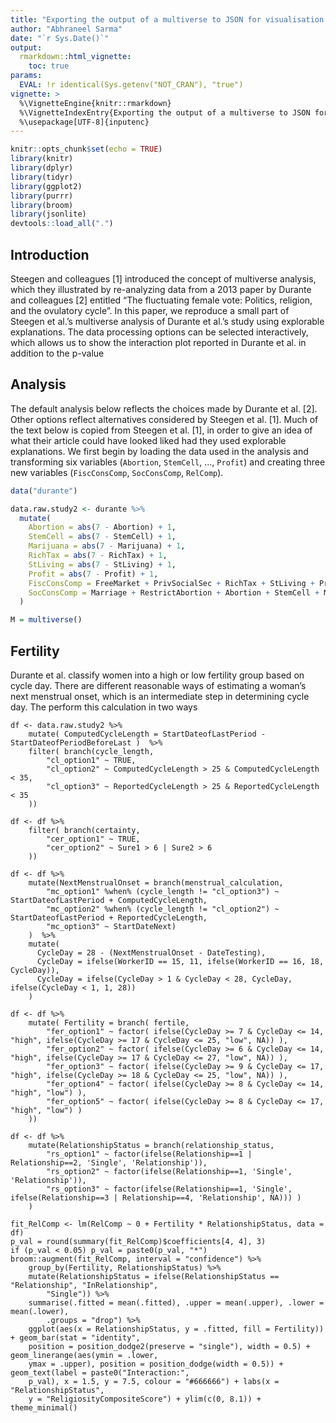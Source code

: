 ```yaml
---
title: "Exporting the output of a multiverse to JSON for visualisation tools"
author: "Abhraneel Sarma"
date: "`r Sys.Date()`"
output: 
  rmarkdown::html_vignette:
    toc: true
params:
  EVAL: !r identical(Sys.getenv("NOT_CRAN"), "true")
vignette: >
  %\VignetteEngine{knitr::rmarkdown}
  %\VignetteIndexEntry{Exporting the output of a multiverse to JSON for visualisation tools}
  %\usepackage[UTF-8]{inputenc}
---
```

```r
knitr::opts_chunk$set(echo = TRUE)
library(knitr)
library(dplyr)
library(tidyr)
library(ggplot2)
library(purrr)
library(broom)
library(jsonlite)
devtools::load_all(".")
```

## Introduction
Steegen and colleagues [1] introduced the concept of multiverse analysis, which they illustrated by re-analyzing data from a 2013 paper by Durante and colleagues [2] entitled “The fluctuating female vote: Politics, religion, and the ovulatory cycle”. In this paper, we reproduce a small part of Steegen et al.’s multiverse analysis of Durante et al.’s study using explorable explanations. The data processing options can be selected interactively, which allows us to show the interaction plot reported in Durante et al. in addition to the p-value


## Analysis
The default analysis below reflects the choices made by Durante et al. [2]. Other options reflect alternatives considered by Steegen et al. [1]. Much of the text below is copied from Steegen et al. [1], in order to give an idea of what their article could have looked liked had they used explorable explanations. We first begin by loading the data used in the analysis and transforming six variables (`Abortion`, `StemCell`, ..., `Profit`) and creating three new variables (`FiscConsComp`, `SocConsComp`, `RelComp`).

```r
data("durante")

data.raw.study2 <- durante %>%
  mutate(
    Abortion = abs(7 - Abortion) + 1,
    StemCell = abs(7 - StemCell) + 1,
    Marijuana = abs(7 - Marijuana) + 1,
    RichTax = abs(7 - RichTax) + 1,
    StLiving = abs(7 - StLiving) + 1,
    Profit = abs(7 - Profit) + 1,
    FiscConsComp = FreeMarket + PrivSocialSec + RichTax + StLiving + Profit,
    SocConsComp = Marriage + RestrictAbortion + Abortion + StemCell + Marijuana
  )

M = multiverse()
```


## Fertility
Durante et al. classify women into a high or low fertility group based on cycle day. There are different reasonable ways of estimating a woman’s next menstrual onset, which is an intermediate step in determining cycle day. The perform this calculation in two ways 

```multiverse
df <- data.raw.study2 %>%
    mutate( ComputedCycleLength = StartDateofLastPeriod - StartDateofPeriodBeforeLast )  %>%
    filter( branch(cycle_length,
        "cl_option1" ~ TRUE,
        "cl_option2" ~ ComputedCycleLength > 25 & ComputedCycleLength < 35,
        "cl_option3" ~ ReportedCycleLength > 25 & ReportedCycleLength < 35
    ))
```


```multiverse
df <- df %>%
    filter( branch(certainty,
        "cer_option1" ~ TRUE,
        "cer_option2" ~ Sure1 > 6 | Sure2 > 6
    ))
```

```multiverse
df <- df %>%
    mutate(NextMenstrualOnset = branch(menstrual_calculation,
        "mc_option1" %when% (cycle_length != "cl_option3") ~ StartDateofLastPeriod + ComputedCycleLength,
        "mc_option2" %when% (cycle_length != "cl_option2") ~ StartDateofLastPeriod + ReportedCycleLength,
        "mc_option3" ~ StartDateNext)
    )  %>%
    mutate(
      CycleDay = 28 - (NextMenstrualOnset - DateTesting),
      CycleDay = ifelse(WorkerID == 15, 11, ifelse(WorkerID == 16, 18, CycleDay)),
      CycleDay = ifelse(CycleDay > 1 & CycleDay < 28, CycleDay, ifelse(CycleDay < 1, 1, 28))
    )
``` 

```multiverse
df <- df %>%
    mutate( Fertility = branch( fertile,
        "fer_option1" ~ factor( ifelse(CycleDay >= 7 & CycleDay <= 14, "high", ifelse(CycleDay >= 17 & CycleDay <= 25, "low", NA)) ),
        "fer_option2" ~ factor( ifelse(CycleDay >= 6 & CycleDay <= 14, "high", ifelse(CycleDay >= 17 & CycleDay <= 27, "low", NA)) ),
        "fer_option3" ~ factor( ifelse(CycleDay >= 9 & CycleDay <= 17, "high", ifelse(CycleDay >= 18 & CycleDay <= 25, "low", NA)) ),
        "fer_option4" ~ factor( ifelse(CycleDay >= 8 & CycleDay <= 14, "high", "low") ),
        "fer_option5" ~ factor( ifelse(CycleDay >= 8 & CycleDay <= 17, "high", "low") )
    ))
```


```multiverse
df <- df %>%
    mutate(RelationshipStatus = branch(relationship_status,
        "rs_option1" ~ factor(ifelse(Relationship==1 | Relationship==2, 'Single', 'Relationship')),
        "rs_option2" ~ factor(ifelse(Relationship==1, 'Single', 'Relationship')),
        "rs_option3" ~ factor(ifelse(Relationship==1, 'Single', ifelse(Relationship==3 | Relationship==4, 'Relationship', NA))) )
    )
```


```multiverse
fit_RelComp <- lm(RelComp ~ 0 + Fertility * RelationshipStatus, data = df)
p_val = round(summary(fit_RelComp)$coefficients[4, 4], 3)
if (p_val < 0.05) p_val = paste0(p_val, "*")
broom::augment(fit_RelComp, interval = "confidence") %>%
    group_by(Fertility, RelationshipStatus) %>%
    mutate(RelationshipStatus = ifelse(RelationshipStatus == "Relationship", "InRelationship",
        "Single")) %>%
    summarise(.fitted = mean(.fitted), .upper = mean(.upper), .lower = mean(.lower),
        .groups = "drop") %>%
    ggplot(aes(x = RelationshipStatus, y = .fitted, fill = Fertility)) + geom_bar(stat = "identity",
    position = position_dodge2(preserve = "single"), width = 0.5) + geom_linerange(aes(ymin = .lower,
    ymax = .upper), position = position_dodge(width = 0.5)) + geom_text(label = paste0("Interaction:",
    p_val), x = 1.5, y = 7.5, colour = "#666666") + labs(x = "RelationshipStatus",
    y = "ReligiosityCompositeScore") + ylim(c(0, 8.1)) + theme_minimal()
```

